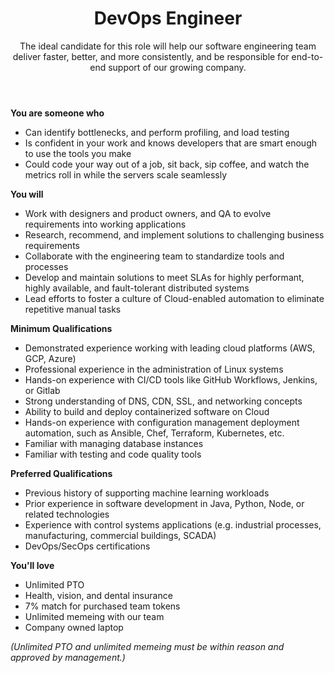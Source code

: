 ﻿---
title: DevOps Engineer
subtitle: The ideal candidate for this role will help our software engineering team deliver faster, better, and more consistently, and be responsible for end-to-end support of our growing company.
---

<ReadMore text="Royal Protocol is a cutting-edge software development company which uses blockchain technology to reimagine how the mainstream gaming industry could be replaced by gaming ecosystems which empower and support users instead of profiting at their expense. The current industry has normalized the implementation of predatory practices and dark patterns so successfully that it's hard to picture games without them. But we at Royal Protocol believe it's time for a change. By modernizing the way digital gaming content is created, distributed, we introduce the Royal Protocol vision of an open world which empowers users and creators alike. However, this space where participants can experience financial freedom simply by learning, growing, and playing together, can only reach its full potential when talented individuals, like yourself, join the Royal Protocol team. Will you be part of the gaming revolution?" />

**You are someone who**

- Can identify bottlenecks, and perform profiling, and load testing
- Is confident in your work and knows developers that are smart enough to use the tools you make
- Could code your way out of a job, sit back, sip coffee, and watch the metrics roll in while the servers scale seamlessly

**You will**

- Work with designers and product owners, and QA to evolve requirements into working applications
- Research, recommend, and implement solutions to challenging business requirements
- Collaborate with the engineering team to standardize tools and processes
- Develop and maintain solutions to meet SLAs for highly performant, highly available, and fault-tolerant distributed systems
- Lead efforts to foster a culture of Cloud-enabled automation to eliminate repetitive manual tasks

**Minimum Qualifications**

- Demonstrated experience working with leading cloud platforms (AWS, GCP, Azure)
- Professional experience in the administration of Linux systems
- Hands-on experience with CI/CD tools like GitHub Workflows, Jenkins, or Gitlab
- Strong understanding of DNS, CDN, SSL, and networking concepts
- Ability to build and deploy containerized software on Cloud
- Hands-on experience with configuration management deployment automation, such as Ansible, Chef, Terraform, Kubernetes, etc.
- Familiar with managing database instances
- Familiar with testing and code quality tools

**Preferred Qualifications**

- Previous history of supporting machine learning workloads
- Prior experience in software development in Java, Python, Node, or related technologies
- Experience with control systems applications (e.g. industrial processes, manufacturing, commercial buildings, SCADA)
- DevOps/SecOps certifications

**You'll love**

- Unlimited PTO
- Health, vision, and dental insurance
- 7% match for purchased team tokens
- Unlimited memeing with our team
- Company owned laptop

*(Unlimited PTO and unlimited memeing must be within reason and approved by management.)*

<ApplyForm bucketId="buk_JLTSOg802xw6jda8cFokPpop" />